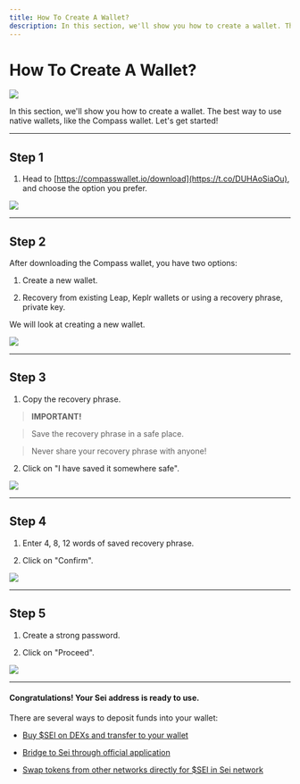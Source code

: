 ```yaml
---
title: How To Create A Wallet?
description: In this section, we'll show you how to create a wallet. The best way to use native wallets, like the Compass wallet. Let's get started!
---
```


# How To Create A Wallet?

![](https://lh7-us.googleusercontent.com/KZYeROUkiaaTQu00C3plrnMuPzHghyp0aU9d8WDmUvXVDL6LRyZxMSH3O1sbOLZHNRvNIlUtwaaj1upqYJIwEa_j25tILYfowSpinHKr-_nhTEQOyynUsyoWVTKGC0tTr7IRvecnp_PAt0IrTKQpopA)  
  
  
In this section, we'll show you how to create a wallet. The best way to use native wallets, like the Compass wallet. Let's get started!

***

## Step 1  
  

1.  Head to [https://compasswallet.io/download](https://t.co/DUHAoSiaOu), and choose the option you prefer.
    

![](https://lh7-us.googleusercontent.com/BIHoI3MD-DMeBtx6N6LAsN5FWAE3bFwxISE1DbA-CZbPuhuGTmY2fZyg6Zs3HsKMFK5m6o-Xj_KJVXLJGZJkjfKkdIHnopcM4D2pjwgajQ7S-Xz9ttQuCL72zdF01jHxGxRoxOAOJ_tqGAga58wz4ik)  
***

## Step 2  
  

After downloading the Compass wallet, you have two options:

  

1.  Create a new wallet.
    
2.  Recovery from existing Leap, Keplr wallets or using a recovery phrase, private key.
    

  

We will look at creating a new wallet.

![](https://lh7-us.googleusercontent.com/fZ3JJH2xEE7D6f1kybXz5inG6mxDLFG7z5OGUUBtXB3RXD34wFNEDBlHefdjvpr_03n9vsi0UlLR5J-VRkRZu0MuKdtgUNbwMS2mSMBtLR-HK_-EyTAU_DPAjq3q8Z71BoZCFEuPvVyuGwhaz-01hf8)  
***

## Step 3

  

1.  Copy the recovery phrase.
    

  

> **IMPORTANT!**

>

> Save the recovery phrase in a safe place.

>

> Never share your recovery phrase with anyone!

  

2.  Click on "I have saved it somewhere safe".
    

![](https://lh7-us.googleusercontent.com/ZgfKKRSPVmHI_kWHt4AmbTb6vH5Seq2zaKWGmVUV6cH-ixreWn_PSvSt_amh7NiDIspn6WR88yJnyJxQf44ZXk6F3fbOr-L77GnA7DWLsJCFT_VBltISik-hjBiAW12Rh6A3JUvhiQaqBvVN1x-oGUc)

***

## Step 4

  

1.  Enter 4, 8, 12 words of saved recovery phrase.
    
2.  Click on "Confirm".
    

![](https://lh7-us.googleusercontent.com/wOd2GOpAnXLdteexWMFpqHwDHvv97_ZWOokufqZ0nJN0aKRzIU_xpUqr3Rof7sXAiHHDDlnIkCcdCnfGqr2_cUUv_281Q3wnPVgfDhMPCAHxPQY5ejJyKk_SIQJqMSQVrENIiXCi_EdC2rP12aPG2Lo)

***

## Step 5

  

1.  Create a strong password.
    
2.  Click on "Proceed".
    

![](https://lh7-us.googleusercontent.com/hrh3bN3cW4UgGdK59jLQ4L35wvo35qBnOtDr3vLv6_HOj4-6QG5XkbcPBr8lzVIY8ie5DD7gQopvflAodP3saPtA0sFkJ6NxgWVONSNjHeTkeKNP4R0ukbSp2VHGyq5Esm5P8I1hNk-8LV-M5o3oXUs)

***

#### Congratulations! Your Sei address is ready to use.

  

There are several ways to deposit funds into your wallet:

  

-   [Buy $SEI on DEXs and transfer to your wallet](link)
    
-   [Bridge to Sei through official application](link)
    
-   [Swap tokens from other networks directly for $SEI in Sei network](link)









